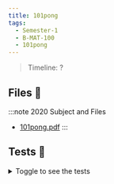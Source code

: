 ```yaml
---
title: 101pong
tags:
  - Semester-1
  - B-MAT-100
  - 101pong
---
```

> Timeline: ?


## Files 📂

:::note 2020 Subject and Files
- [101pong.pdf](https://github.com/Studio-17/Epitech-Subjects/raw/main/Semester-1/B-MAT-100/101pong/101pong.pdf)
:::

## Tests 🤖
<details>
  <summary>Toggle to see the tests</summary>
  <div>
Yo
  </div>
</details>

